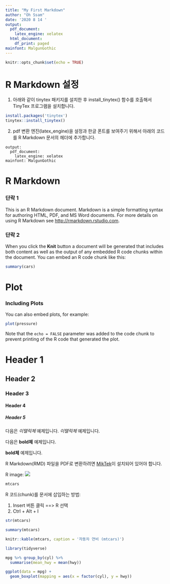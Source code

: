```yaml
---
title: "My First Markdown"
author: "Oh Ssam"
date: '2020 8 14 '
output:
  pdf_document:
    latex_engine: xelatex
  html_document:
    df_print: paged
mainfont: MalgunGothic
---
```


```r
knitr::opts_chunk$set(echo = TRUE)
```

# R Markdown 설정

1. 아래와 같이 tinytex 패키지를 설치한 후 install_tinytex() 함수를 호출해서 TinyTex 프로그램을 설치합니다.
```r
install.packages('tinytex')
tinytex::install_tinytex()
```

2. pdf 변환 엔진(latex_engine)을 설정과 한글 폰트를 보여주기 위해서 아래의 코드를 R Markdown 문서의 헤더에 추가합니다.

```
output:
  pdf_document:
    latex_engine: xelatex
mainfont: MalgunGothic
```

# R Markdown
### 단락 1

This is an R Markdown document. Markdown is a simple formatting syntax for authoring HTML, PDF, and MS Word documents. For more details on using R Markdown see <http://rmarkdown.rstudio.com>.

### 단락 2

When you click the **Knit** button a document will be generated that includes both content as well as the output of any embedded R code chunks within the document. You can embed an R code chunk like this:

```r
summary(cars)
```

# Plot
### Including Plots

You can also embed plots, for example:

```r
plot(pressure)
```

Note that the `echo = FALSE` parameter was added to the code chunk to prevent printing of the R code that generated the plot.

# Header 1
## Header 2
### Header 3
#### Header 4
##### Header 5


다음은 *이탤릭체* 예제입니다. 
_이탤릭체_ 예제입니다.


다음은 **bold체** 예제입니다.

__bold체__ 예제입니다.



R Markdown(RMD) 파일을 PDF로 변환하려면 
[MikTek](https://miktex.org/)이 설치되어 있어야 합니다.

R image: ![](images/R_logo.png)

```r
mtcars
```


R 코드(chunk)를 문서에 삽입하는 방법:

1. Insert 버튼 클릭 ==> R 선택
2. Ctrl + Alt + I

```r
str(mtcars)
```

```r
summary(mtcars)
```

```r
knitr::kable(mtcars, caption = '자동차 연비 (mtcars)')
```

```r
library(tidyverse)

mpg %>% group_by(cyl) %>% 
  summarise(mean_hwy = mean(hwy))

ggplot(data = mpg) +
  geom_boxplot(mapping = aes(x = factor(cyl), y = hwy))
```

